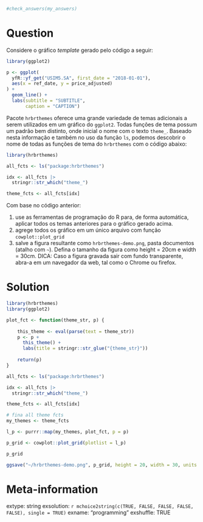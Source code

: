 ```r

#check_answers(my_answers)
```

Question
========

Considere o gráfico _template_ gerado pelo código a seguir:

```r
library(ggplot2)

p <- ggplot(
  yfR::yf_get("USIM5.SA", first_date = "2018-01-01"),
  aes(x = ref_date, y = price_adjusted)
) + 
  geom_line() +
  labs(subtitle = "SUBTITLE",
       caption = "CAPTION")

```

Pacote `hrbrthemes` oferece uma grande variedade de temas adicionais a serem utilizados em um gráfico do `ggplot2`. Todas funções de tema possum um padrão bem distinto, onde inicial o nome com o texto `theme_`. Baseado nesta informação e também no uso da função `ls`, podemos descobrir o nome de todas as funções de tema do `hrbrthemes` com o código abaixo:

```r
library(hrbrthemes)

all_fcts <- ls("package:hrbrthemes")

idx <- all_fcts |> 
  stringr::str_which("theme_")

theme_fcts <- all_fcts[idx]
```

Com base no código anterior:

1. use as ferramentas de programação do R para, de forma automática, aplicar todos os temas anteriores para o gráfico gerado acima.
1. agrege todos os gráfico em um único arquivo com função `cowplot::plot_grid` 
1. salve a figura resultante como `hrbrthemes-demo.png`, pasta documentos (atalho com `~`). Defina o tamanho da figura como height = 20cm e width = 30cm. DICA: Caso a figura gravada sair com fundo transparente, abra-a em um navegador da web, tal como o Chrome ou firefox.



Solution
================

```r
library(hrbrthemes)
library(ggplot2)

plot_fct <- function(theme_str, p) {
  
    this_theme <- eval(parse(text = theme_str))
    p <- p + 
      this_theme() +
      labs(title = stringr::str_glue("{theme_str}"))
    
    return(p)
}

all_fcts <- ls("package:hrbrthemes")

idx <- all_fcts |> 
  stringr::str_which("theme_")

theme_fcts <- all_fcts[idx]

# fina all theme fcts
my_themes <- theme_fcts

l_p <- purrr::map(my_themes, plot_fct, p = p)

p_grid <- cowplot::plot_grid(plotlist = l_p)

p_grid

ggsave("~/hrbrthemes-demo.png", p_grid, height = 20, width = 30, units = "cm")
```



Meta-information
================
extype: string
exsolution: `r mchoice2string(c(TRUE, FALSE, FALSE, FALSE, FALSE), single = TRUE)`
exname: "programming"
exshuffle: TRUE

